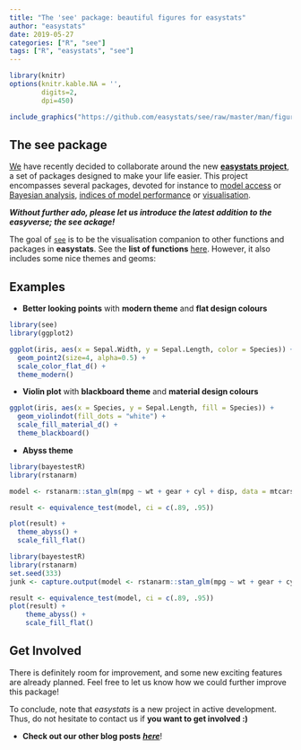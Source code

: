 ```yaml
---
title: "The 'see' package: beautiful figures for easystats"
author: "easystats"
date: 2019-05-27
categories: ["R", "see"]
tags: ["R", "easystats", "see"]
---
```



```r
library(knitr)
options(knitr.kable.NA = '',
        digits=2,
        dpi=450)
```


```r
include_graphics("https://github.com/easystats/see/raw/master/man/figures/logo.png")
```



## The see package

[We](https://github.com/orgs/easystats/people) have recently decided to collaborate around the new [**easystats project**](https://github.com/easystats), a set of packages designed to make your life easier. This project encompasses several packages, devoted for instance to [model access](https://github.com/easystats/insight) or [Bayesian analysis](https://github.com/easystats/bayestestR), [indices of model performance](https://github.com/easystats/performance) or [visualisation](https://github.com/easystats/see).

***Without further ado, please let us introduce the latest addition to the easyverse; the see ackage!***


The goal of [`see`](https://github.com/easystats/see) is to be the visualisation companion to other functions and packages in **easystats**. See the **list of functions** [here](https://easystats.github.io/see/reference/index.html). However, it also includes some nice themes and geoms:


## Examples


- **Better looking points** with **modern theme** and **flat design colours**

```r
library(see)
library(ggplot2)

ggplot(iris, aes(x = Sepal.Width, y = Sepal.Length, color = Species)) +
  geom_point2(size=4, alpha=0.5) +
  scale_color_flat_d() +
  theme_modern()
```


- **Violin plot** with **blackboard theme** and **material design colours**

```r
ggplot(iris, aes(x = Species, y = Sepal.Length, fill = Species)) + 
  geom_violindot(fill_dots = "white") + 
  scale_fill_material_d() +
  theme_blackboard()
```


- **Abyss theme**

```r
library(bayestestR)
library(rstanarm)

model <- rstanarm::stan_glm(mpg ~ wt + gear + cyl + disp, data = mtcars)

result <- equivalence_test(model, ci = c(.89, .95))

plot(result) +
  theme_abyss() +
  scale_fill_flat()
```
```r
library(bayestestR)
library(rstanarm)
set.seed(333)
junk <- capture.output(model <- rstanarm::stan_glm(mpg ~ wt + gear + cyl + disp, data = mtcars, iter=200))

result <- equivalence_test(model, ci = c(.89, .95))
plot(result) +
    theme_abyss() +
    scale_fill_flat()
```



## Get Involved

There is definitely room for improvement, and some new exciting features are already planned. Feel free to let us know how we could further improve this package!

To conclude, note that *easystats* is a new project in active development. Thus, do not hesitate to contact us if **you want to get involved :)**

- **Check out our other blog posts** [***here***](https://easystats.github.io/blog/posts/)!

